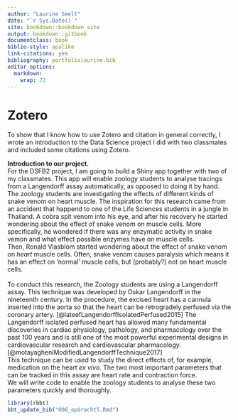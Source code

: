 ```yaml
---
author: "Laurine Seelt"
date: "`r Sys.Date()`"
site: bookdown::bookdown_site
output: bookdown::gitbook
documentclass: book
biblio-style: apalike
link-citations: yes
bibliography: portfoliolaurine.bib
editor_options: 
  markdown: 
    wrap: 72
---
```


# Zotero

To show that I know how to use Zotero and citation in general correctly,
I wrote an introduction to the Data Science project I did with two
classmates and included some citations using Zotero.

**Introduction to our project.** <br> For the DSFB2 project, I am going
to build a Shiny app together with two of my classmates. This app will
enable zoology students to analyse tracings from a Langendorff assay
automatically, as opposed to doing it by hand. <br> The zoology students
are investigating the effects of different kinds of snake venom on heart
muscle. The inspiration for this research came from an accident that
happend to one of the Life Sciences students in a jungle in Thailand. A
cobra spit venom into his eye, and after his recovery he started
wondering about the effect of snake venom on muscle cells. More
specifically, he wondered if there was any enzymatic activity in snake
vemon and what effect possible enzymes have on muscle cells. <br> Then,
Ronald Vlasblom started wondering about the effect of snake venom on
*heart* muscle cells. Often, snake venom causes paralysis which means it
has an effect on 'normal' muscle cells, but (probably?) not on heart
muscle cells. <br> <br> To conduct this research, the Zoology students
are using a Langendorff assay. This technique was developed by Oskar
Langendorff in the nineteenth century. In the procedure, the excised
heart has a cannula inserted into the aorta so that the heart can be
retrogradely perfused via the coronary artery.
[@lateefLangendorffIsolatedPerfused2015] The Langendorff isolated
perfused heart has allowed many fundamental discoveries in cardiac
physiology, pathology, and pharmacology over the past 100 years and is
still one of the most powerful experimental designs in cardiovascular
research and cardiovascular pharmacology.
[@motayagheniModifiedLangendorffTechnique2017] <br> This technique can
be used to study the direct effects of, for example, medication on the
heart *ex vivo*. The two most important parameters that can be tracked
in this assay are heart rate and contraction force. <br> We will write
code to enable the zoology students to analyse these two parameters
quickly and thoroughly. <br>

```r
library(rbbt)
bbt_update_bib("006_opdracht5.Rmd")
```
